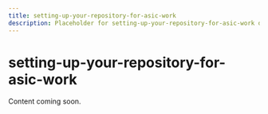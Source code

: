 ---
title: setting-up-your-repository-for-asic-work
description: Placeholder for setting-up-your-repository-for-asic-work documentation.
---

# setting-up-your-repository-for-asic-work

Content coming soon.
